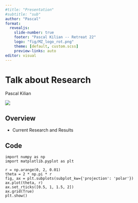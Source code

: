 ```yaml
---
#title: "Presentation"
#subtitle: "sub"
author: "Pascal"
format:
  revealjs:
    slide-number: true
    footer: "Pascal Kilian -- Retreat 22"
    logo: "fig/MZ_logo_rot.png"
    theme: [default, custom.scss]
    preview-links: auto
editor: visual
---
```


# Talk about Research

Pascal Kilian

![](fig/logo_gauss.png){fig-align="center"}

## Overview

-   Current Research and Results

## Code

``` .python
import numpy as np
import matplotlib.pyplot as plt

r = np.arange(0, 2, 0.01)
theta = 2 * np.pi * r
fig, ax = plt.subplots(subplot_kw={'projection': 'polar'})
ax.plot(theta, r)
ax.set_rticks([0.5, 1, 1.5, 2])
ax.grid(True)
plt.show()
```
